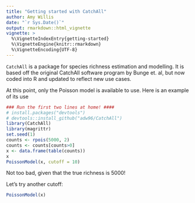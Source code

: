 ```yaml
---
title: "Getting started with CatchAll"
author: Amy Willis 
date: "`r Sys.Date()`"
output: rmarkdown::html_vignette
vignette: >
  %\VignetteIndexEntry{getting-started}
  %\VignetteEngine{knitr::rmarkdown}
  %\VignetteEncoding{UTF-8}
---
```

  
`CatchAll` is a package for species richness estimation and modelling. It is based off the original CatchAll software program by Bunge et. al, but now coded into R and updated to reflect new use cases.

At this point, only the Poisson model is available to use. Here is an example of its use

```r
### Run the first two lines at home! ####
# install.packages("devtools")
# devtools::install_github("adw96/CatchAll")
library(CatchAll)
library(magrittr)
set.seed(1)
counts <- rpois(5000, 2)
counts <- counts[counts>0] 
x <- data.frame(table(counts))
x
PoissonModel(x, cutoff = 10)
```
Not too bad, given that the true richness is 5000!

Let's try another cutoff:
```r
PoissonModel(x)
```

